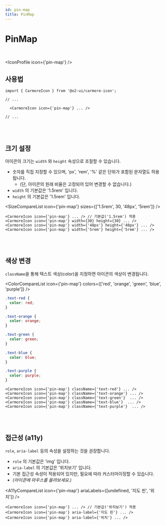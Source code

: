 ```yaml
---
id: pin-map
title: PinMap
---
```




# PinMap

<br />

<IconProfile icon={'pin-map'} />

## 사용법

```tsx
import { CarmoreIcon } from '@o2-ui/carmore-icon';

// ...

  <CarmoreIcon icon={'pin-map'} ... />

// ...
```

<br />
<br />

## 크기 설정

아이콘의 크기는 `width` 와 `height` 속성으로 조절할 수 있습니다.

- 숫자를 직접 지정할 수 있으며, 'px', 'rem', '%' 같은 단위가 포함된 문자열도 허용됩니다.
  - (단, 아이콘의 원래 비율은 고정되어 있어 변경할 수 없습니다.)
- `width` 의 기본값은 '1.5rem' 입니다.
- `height` 의 기본값은 '1.5rem' 입니다.

<SizeCompareList icon={'pin-map'} sizes={['1.5rem', 30, '48px', '5rem']} />

```tsx
<CarmoreIcon icon={'pin-map'} ... /> // 기본값('1.5rem') 적용
<CarmoreIcon icon={'pin-map'} width={30} height={30} ... />
<CarmoreIcon icon={'pin-map'} width={'48px'} height={'48px'} ... />
<CarmoreIcon icon={'pin-map'} width={'5rem'} height={'5rem'} ... />
```

<br />
<br />

## 색상 변경

`className`을 통해 텍스트 색상(color)을 지정하면 아이콘의 색상이 변경됩니다.

<ColorCompareList icon={'pin-map'} colors={['red', 'orange', 'green', 'blue', 'purple']} />

```css
.text-red {
  color: red;
}

.text-orange {
  color: orange;
}

.text-green {
  color: green;
}

.text-blue {
  color: blue;
}

.text-purple {
  color: purple;
}
```

```tsx
<CarmoreIcon icon={'pin-map'} className={'text-red'} ... />
<CarmoreIcon icon={'pin-map'} className={'text-orange'} ... />
<CarmoreIcon icon={'pin-map'} className={'text-green'}  ... />
<CarmoreIcon icon={'pin-map'} className={'text-blue'}  ... />
<CarmoreIcon icon={'pin-map'} className={'text-purple'}  ... />
```

<br />
<br />

## 접근성 (a11y)

`role`, `aria-label` 등의 속성을 설정하는 것을 권장합니다.

- `role` 의 기본값은 'img' 입니다.
- `aria-label` 의 기본값은 '위치보기' 입니다.
- 기본 접근성 속성이 적용되어 있지만, 필요에 따라 커스터마이징할 수 있습니다.
- _(아이콘에 마우스를 올려보세요.)_

<A11yCompareList icon={'pin-map'} ariaLabels={[undefined, '지도 핀', '위치']} />

```tsx
<CarmoreIcon icon={'pin-map'} ... /> // 기본값('위치보기') 적용
<CarmoreIcon icon={'pin-map'} aria-label={'지도 핀'} ... />
<CarmoreIcon icon={'pin-map'} aria-label={'위치'} ... />
```
